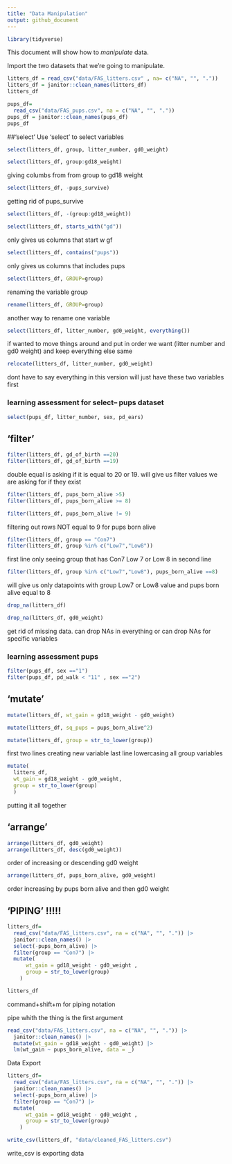 ```yaml
---
title: "Data Manipulation"
output: github_document
---
```

```r
library(tidyverse)
```


This document will show how to *manipulate* data.

Import the two datasets that we're going to manipulate.


```r
litters_df = read_csv("data/FAS_litters.csv" , na= c("NA", "", "."))
litters_df = janitor::clean_names(litters_df)
litters_df

pups_df=
  read_csv("data/FAS_pups.csv", na = c("NA", "", "."))
pups_df = janitor::clean_names(pups_df)
pups_df
```

##'select'
Use 'select' to select variables

```r
select(litters_df, group, litter_number, gd0_weight)
```

```r
select(litters_df, group:gd18_weight)
```
giving columbs from from group to gd18 weight

```r
select(litters_df, -pups_survive)
```
getting rid of pups_survive

```r
select(litters_df, -(group:gd18_weight))
```

```r
select(litters_df, starts_with("gd"))
```
only gives us columns that start w gf

```r
select(litters_df, contains("pups"))
```
only gives us columns that includes pups

```r
select(litters_df, GROUP=group)
```
renaming the variable group

```r
rename(litters_df, GROUP=group)
```
another way to rename one variable

```r
select(litters_df, litter_number, gd0_weight, everything())
```
if wanted to move things around and put in order we want (litter number and gd0 weight) and keep everything else same

```r
relocate(litters_df, litter_number, gd0_weight)
```
dont have to say everything in this version will just have these two variables first

### learning assessment for select-- pups dataset

```r
select(pups_df, litter_number, sex, pd_ears)
```



## 'filter'


```r
filter(litters_df, gd_of_birth ==20)
filter(litters_df, gd_of_birth ==19)

```
double equal is asking if it is equal to 20 or 19. will give us filter values we are asking for if they exist

```r
filter(litters_df, pups_born_alive >5)
filter(litters_df, pups_born_alive >= 8)

```

```r
filter(litters_df, pups_born_alive != 9)
```
filtering out rows NOT equal to 9 for pups born alive


```r
filter(litters_df, group == "Con7")
filter(litters_df, group %in% c("Low7","Low8"))
```
first line only seeing group that has Con7
Low 7 or Low 8 in second line


```r
filter(litters_df, group %in% c("Low7","Low8"), pups_born_alive ==8)
```
will give us only datapoints with group Low7 or Low8 value and pups born alive equal to 8

```r
drop_na(litters_df)

drop_na(litters_df, gd0_weight)

```
get rid of missing data. can drop NAs in everything or can drop NAs for specific variables

### learning assessment pups
```r
filter(pups_df, sex =="1")
filter(pups_df, pd_walk < "11" , sex =="2")
```


## 'mutate'

```r
mutate(litters_df, wt_gain = gd18_weight - gd0_weight)

mutate(litters_df, sq_pups = pups_born_alive^2)

mutate(litters_df, group = str_to_lower(group))
```
first two lines creating new variable
last line lowercasing all group variables

```r
mutate(
  litters_df,
  wt_gain = gd18_weight - gd0_weight,
  group = str_to_lower(group)
  )
```
putting it all together


## 'arrange'

```r
arrange(litters_df, gd0_weight)
arrange(litters_df, desc(gd0_weight))
```
order of increasing or descending gd0 weight

```r
arrange(litters_df, pups_born_alive, gd0_weight)
```
order increasing by pups born alive and then gd0 weight


## 'PIPING' !!!!!

```r
litters_df=
  read_csv("data/FAS_litters.csv", na = c("NA", "", ".")) |> 
  janitor::clean_names() |> 
  select(-pups_born_alive) |> 
  filter(group == "Con7") |> 
  mutate(
      wt_gain = gd18_weight - gd0_weight ,
      group = str_to_lower(group)
    )

litters_df
```
command+shift+m for piping notation



pipe whith the thing is the first argument

```r
read_csv("data/FAS_litters.csv", na = c("NA", "", ".")) |> 
  janitor::clean_names() |> 
  mutate(wt_gain = gd18_weight - gd0_weight) |> 
  lm(wt_gain ~ pups_born_alive, data = _)
```


Data Export

```r
litters_df=
  read_csv("data/FAS_litters.csv", na = c("NA", "", ".")) |> 
  janitor::clean_names() |> 
  select(-pups_born_alive) |> 
  filter(group == "Con7") |> 
  mutate(
      wt_gain = gd18_weight - gd0_weight ,
      group = str_to_lower(group)
    )

write_csv(litters_df, "data/cleaned_FAS_litters.csv")
```
write_csv is exporting data

